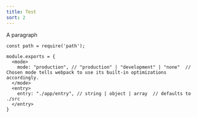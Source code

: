 ```yaml
---
title: Test
sort: 2
---
```


A paragraph

```js-with-links-with-details
const path = require('path');

module.exports = {
  <mode>
    mode: "production", // "production" | "development" | "none"  // Chosen mode tells webpack to use its built-in optimizations accordingly.
  </mode>
  <entry>
    entry: "./app/entry", // string | object | array  // defaults to ./src
  </entry>
}
```
